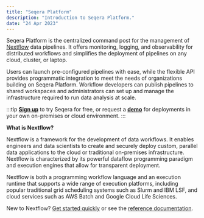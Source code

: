 ```yaml
---
title: "Seqera Platform"
description: "Introduction to Seqera Platform."
date: "24 Apr 2023"
---
```


Seqera Platform is the centralized command post for the management of [Nextflow](https://www.nextflow.io/) data pipelines. It offers monitoring, logging, and observability for distributed workflows and simplifies the deployment of pipelines on any cloud, cluster, or laptop.

Users can launch pre-configured pipelines with ease, while the flexible API provides programmatic integration to meet the needs of organizations building on Seqera Platform. Workflow developers can publish pipelines to shared workspaces and administrators can set up and manage the infrastructure required to run data analysis at scale.

:::tip
[**Sign up**](https://tower.nf "Seqera Platform") to try Seqera for free, or request a [**demo**](https://cloud.tower.nf/demo/ "Seqera Platform Demo") for deployments in your own on-premises or cloud environment.
:::

**What is Nextflow?**

Nextflow is a framework for the development of data workflows. It enables engineers and data scientists to create and securely deploy custom, parallel data applications to the cloud or traditional on-premises infrastructure. Nextflow is characterized by its powerful dataflow programming paradigm and execution engines that allow for transparent deployment.

Nextflow is both a programming workflow language and an execution runtime that supports a wide range of execution platforms, including popular traditional grid scheduling systems such as Slurm and IBM LSF, and cloud services such as AWS Batch and Google Cloud Life Sciences.

New to Nextflow? [Get started quickly](https://www.nextflow.io/#:~:text=Features-,Quick%20start,-Learn%20Nextflow) or see the [reference documentation](https://www.nextflow.io/docs/latest/getstarted.html).
